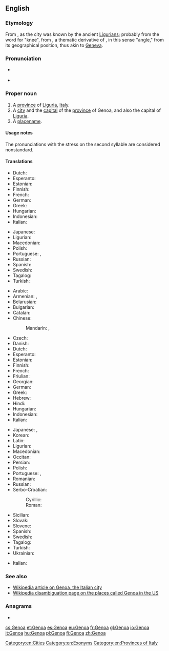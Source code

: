 {{also|genoa}}
==English==
{{wikipedia}}

===Etymology===
From {{etyl|la|en}} {{m|la|Genua}}, as the city was known by the ancient [[Ligurian]]s; probably from the {{etyl|lij|en}} word for "knee", from {{etyl|ine-pro|en}} {{m|ine-pro|*ǵnéwo-||knee}}, a thematic derivative of {{etyl|ine-pro|en}} {{m|ine-pro|*ǵónu}}, in this sense "angle," from its geographical position, thus akin to [[Geneva]].

===Pronunciation===
* {{a|UK}} {{IPA|/ˈdʒɛn.əʊ.ə/|/dʒɛnˈəʊ.ə/|lang=en}}
* {{a|US}} {{IPA|/ˈdʒɛn.ou.ə/|/dʒɛnˈou.ə/|lang=en}}

===Proper noun===
{{en-proper noun}}

# A [[province]] of [[Liguria]], [[Italy]].
# A [[city]] and the [[capital]] of the [[province]] of Genoa, and also the capital of [[Liguria]].
# A [[placename]].

====Usage notes====
The pronunciations with the stress on the second syllable are considered nonstandard.

====Translations====
{{trans-top|province}}
* Dutch: {{t+|nl|Genua|n}}
* Esperanto: {{t|eo|Ĝenovo}}
* Estonian: {{t+|et|Genova}}
* Finnish: {{t+|fi|Genova}}
* French: {{t+|fr|Gênes|f}}
* German: {{t+|de|Genua|n}}
* Greek: {{t+|el|Γένοβα|f}}
* Hungarian: {{t+|hu|Genova}}
* Indonesian: {{t|id|Genoa}}
* Italian: {{t+|it|Genova|f}}
{{trans-mid}}
* Japanese: {{t|ja|ジェノヴァ}}
* Ligurian: {{t|lij|Zêna|f}}
* Macedonian: {{t|mk|Џенова|f|tr=Dženóva}}
* Polish: {{t+|pl|Genua|f}}
* Portuguese: {{t|pt|Génova|f}} {{qualifier|Portugal}}, {{t|pt|Gênova|f}} {{qualifier|Brazil}}
* Russian: {{t+|ru|Ге́нуя|f}}
* Spanish: {{t+|es|Génova|f}}
* Swedish: {{t|sv|Genua}}
* Tagalog: {{t|tl|Henoba}}
* Turkish: {{t+|tr|Cenova}}
{{trans-bottom}}

{{trans-top|Italian city}}
* Arabic: {{t|ar|جِنُوَى|f|tr=jinowā}}
* Armenian: {{t|hy|Ջենովա}}, {{t|hy|Ճենովա}}
* Belarusian: {{t|be|Генуя|f|tr=Hénuja}}
* Bulgarian: {{t|bg|Генуа|f|tr=Génua}}
* Catalan: {{t|ca|Gènova|f}}
* Chinese:
*: Mandarin: {{t+|cmn|熱那亞|sc=Hani}}, {{t+|cmn|热那亚|tr=Rènàyà|sc=Hani}}
* Czech: {{t+|cs|Janov|m}}
* Danish: {{t|da|Genova}}
* Dutch: {{t+|nl|Genua|n}}
* Esperanto: {{t|eo|Ĝenovo}}
* Estonian: {{t+|et|Genova}}
* Finnish: {{t+|fi|Genova}}
* French: {{t+|fr|Gênes|f}}
* Friulian: {{t|fur|Gjenue}}
* Georgian: {{t|ka|გენუა}}
* German: {{t+|de|Genua|n}}
* Greek: {{t+|el|Γένοβα|f}}
* Hebrew: {{t|he|גנואה}}
* Hindi: {{t|hi|जेनोआ|tr=jēnō'ā}}
* Hungarian: {{t+|hu|Genova}}
* Indonesian: {{t|id|Genoa}}
* Italian: {{t+|it|Genova|f}}
{{trans-mid}}
* Japanese: {{t|ja|ジェノヴァ|tr=Jenova}}, {{t|ja|ジェノア|tr=Jenoa}}
* Korean: {{t|ko|제노바|tr=Jenoba}}
* Latin: {{t|la|Genua|f}}
* Ligurian: {{t|lij|Zêna|f}}
* Macedonian: {{t|mk|Џенова|f|tr=Dženóva}}
* Occitan: {{t+|oc|Gènoa|f}}
* Persian: {{t|fa|جنوآ|tr=Jenoâ|sc=fa-Arab}}
* Polish: {{t+|pl|Genua|f}}
* Portuguese: {{t|pt|Génova|f}} {{qualifier|Portugal}}, {{t|pt|Gênova|f}} {{qualifier|Brazil}}
* Romanian: {{t|ro|Genova|f}}
* Russian: {{t+|ru|Ге́нуя|f}}
* Serbo-Croatian:
*: Cyrillic: {{t|sh|Ђенова|f|sc=Cyrl}}
*: Roman: {{t+|sh|Genova|f}}
* Sicilian: {{t|scn|Gènuva|f}}
* Slovak: {{t|sk|Janov|m}}
* Slovene: {{t+|sl|Genova|f}}
* Spanish: {{t+|es|Génova|f}}
* Swedish: {{t|sv|Genua}}
* Tagalog: {{t|tl|Henoba}}
* Turkish: {{t+|tr|Cenova}}
* Ukrainian: {{t|uk|Генуя|f|tr=Hénuja}}
{{trans-bottom}}

{{trans-top|in US}}
* Italian: {{t+|it|Genoa|f}}
{{trans-mid}}
{{trans-bottom}}

===See also===
* [[w:Genoa|Wikipedia article on Genoa, the Italian city]]
* [[w:Genoa (disambiguation)|Wikipedia disambiguation page on the places called Genoa in the US]]

===Anagrams===
* {{l|en|agone}}

[[Category:en:Cities]]
[[Category:en:Exonyms]]
[[Category:en:Provinces of Italy]]

[[cs:Genoa]]
[[et:Genoa]]
[[es:Genoa]]
[[eu:Genoa]]
[[fr:Genoa]]
[[gl:Genoa]]
[[io:Genoa]]
[[it:Genoa]]
[[hu:Genoa]]
[[pl:Genoa]]
[[fi:Genoa]]
[[zh:Genoa]]